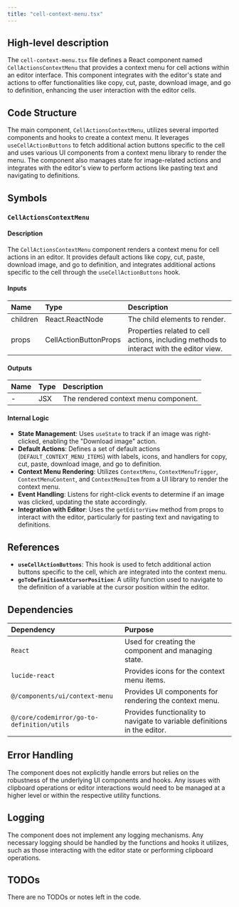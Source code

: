 ```yaml
---
title: "cell-context-menu.tsx"
---
```


## High-level description

The `cell-context-menu.tsx` file defines a React component named `CellActionsContextMenu` that provides a context menu for cell actions within an editor interface. This component integrates with the editor's state and actions to offer functionalities like copy, cut, paste, download image, and go to definition, enhancing the user interaction with the editor cells.

## Code Structure

The main component, `CellActionsContextMenu`, utilizes several imported components and hooks to create a context menu. It leverages `useCellActionButtons` to fetch additional action buttons specific to the cell and uses various UI components from a context menu library to render the menu. The component also manages state for image-related actions and integrates with the editor's view to perform actions like pasting text and navigating to definitions.

## Symbols

### `CellActionsContextMenu`
#### Description
The `CellActionsContextMenu` component renders a context menu for cell actions in an editor. It provides default actions like copy, cut, paste, download image, and go to definition, and integrates additional actions specific to the cell through the `useCellActionButtons` hook.

#### Inputs
| Name     | Type                  | Description                      |
|:---------|:----------------------|:---------------------------------|
| children | React.ReactNode       | The child elements to render.    |
| props    | CellActionButtonProps | Properties related to cell actions, including methods to interact with the editor view. |

#### Outputs
| Name | Type | Description |
|:-----|:-----|:------------|
| -    | JSX  | The rendered context menu component. |

#### Internal Logic
- **State Management**: Uses `useState` to track if an image was right-clicked, enabling the "Download image" action.
- **Default Actions**: Defines a set of default actions (`DEFAULT_CONTEXT_MENU_ITEMS`) with labels, icons, and handlers for copy, cut, paste, download image, and go to definition.
- **Context Menu Rendering**: Utilizes `ContextMenu`, `ContextMenuTrigger`, `ContextMenuContent`, and `ContextMenuItem` from a UI library to render the context menu.
- **Event Handling**: Listens for right-click events to determine if an image was clicked, updating the state accordingly.
- **Integration with Editor**: Uses the `getEditorView` method from props to interact with the editor, particularly for pasting text and navigating to definitions.

## References

- **`useCellActionButtons`**: This hook is used to fetch additional action buttons specific to the cell, which are integrated into the context menu.
- **`goToDefinitionAtCursorPosition`**: A utility function used to navigate to the definition of a variable at the cursor position within the editor.

## Dependencies

| Dependency | Purpose |
|:-----------|:--------|
| `React` | Used for creating the component and managing state. |
| `lucide-react` | Provides icons for the context menu items. |
| `@/components/ui/context-menu` | Provides UI components for rendering the context menu. |
| `@/core/codemirror/go-to-definition/utils` | Provides functionality to navigate to variable definitions in the editor. |

## Error Handling

The component does not explicitly handle errors but relies on the robustness of the underlying UI components and hooks. Any issues with clipboard operations or editor interactions would need to be managed at a higher level or within the respective utility functions.

## Logging

The component does not implement any logging mechanisms. Any necessary logging should be handled by the functions and hooks it utilizes, such as those interacting with the editor state or performing clipboard operations.

## TODOs

There are no TODOs or notes left in the code.